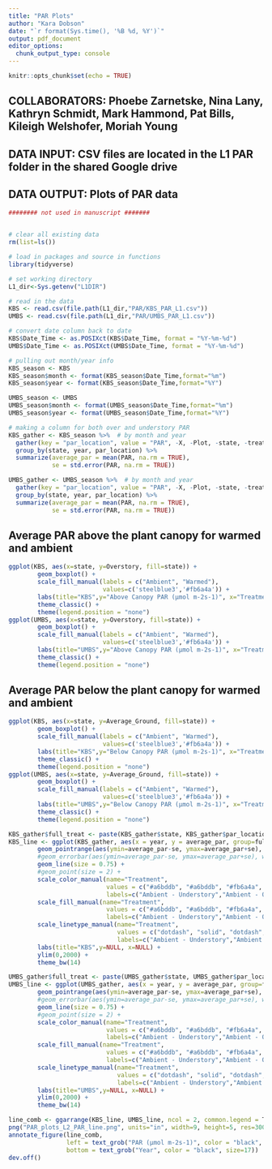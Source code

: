 ```yaml
---
title: "PAR Plots"
author: "Kara Dobson"
date: "`r format(Sys.time(), '%B %d, %Y')`"
output: pdf_document
editor_options: 
  chunk_output_type: console
---
```


```r
knitr::opts_chunk$set(echo = TRUE)
```

## COLLABORATORS: Phoebe Zarnetske, Nina Lany, Kathryn Schmidt, Mark Hammond, Pat Bills, Kileigh Welshofer, Moriah Young
## DATA INPUT: CSV files are located in the L1 PAR folder in the shared Google drive
## DATA OUTPUT: Plots of PAR data  

```r

######## not used in manuscript #######


# clear all existing data
rm(list=ls())

# load in packages and source in functions
library(tidyverse)

# set working directory
L1_dir<-Sys.getenv("L1DIR")

# read in the data
KBS <- read.csv(file.path(L1_dir,"PAR/KBS_PAR_L1.csv"))
UMBS <- read.csv(file.path(L1_dir,"PAR/UMBS_PAR_L1.csv"))

# convert date column back to date
KBS$Date_Time <- as.POSIXct(KBS$Date_Time, format = "%Y-%m-%d")
UMBS$Date_Time <- as.POSIXct(UMBS$Date_Time, format = "%Y-%m-%d")

# pulling out month/year info
KBS_season <- KBS
KBS_season$month <- format(KBS_season$Date_Time,format="%m")
KBS_season$year <- format(KBS_season$Date_Time,format="%Y")

UMBS_season <- UMBS
UMBS_season$month <- format(UMBS_season$Date_Time,format="%m")
UMBS_season$year <- format(UMBS_season$Date_Time,format="%Y")

# making a column for both over and understory PAR
KBS_gather <- KBS_season %>%  # by month and year
  gather(key = "par_location", value = "PAR", -X, -Plot, -state, -treatment_key,-insecticide,-Site,-Date_Time,-Understory_1,-Understory_2,-Percent_Sunlight,-month,-year) %>%
  group_by(state, year, par_location) %>%
  summarize(average_par = mean(PAR, na.rm = TRUE),
            se = std.error(PAR, na.rm = TRUE))

UMBS_gather <- UMBS_season %>%  # by month and year
  gather(key = "par_location", value = "PAR", -X, -Plot, -state, -treatment_key,-insecticide,-Site,-Date_Time,-Understory_1,-Understory_2,-Percent_Sunlight,-month,-year) %>%
  group_by(state, year, par_location) %>%
  summarize(average_par = mean(PAR, na.rm = TRUE),
            se = std.error(PAR, na.rm = TRUE))
```
\pagebreak

## Average PAR above the plant canopy for warmed and ambient
```r
ggplot(KBS, aes(x=state, y=Overstory, fill=state)) +
        geom_boxplot() +
        scale_fill_manual(labels = c("Ambient", "Warmed"),
                          values=c('steelblue3','#fb6a4a')) +
        labs(title="KBS",y="Above Canopy PAR (µmol m-2s-1)", x="Treatment") +
        theme_classic() +
        theme(legend.position = "none")
ggplot(UMBS, aes(x=state, y=Overstory, fill=state)) +
        geom_boxplot() +
        scale_fill_manual(labels = c("Ambient", "Warmed"),
                          values=c('steelblue3','#fb6a4a')) +
        labs(title="UMBS",y="Above Canopy PAR (µmol m-2s-1)", x="Treatment") +
        theme_classic() +
        theme(legend.position = "none")
```
\pagebreak

## Average PAR below the plant canopy for warmed and ambient
```r
ggplot(KBS, aes(x=state, y=Average_Ground, fill=state)) +
        geom_boxplot() +
        scale_fill_manual(labels = c("Ambient", "Warmed"),
                          values=c('steelblue3','#fb6a4a')) +
        labs(title="KBS",y="Below Canopy PAR (µmol m-2s-1)", x="Treatment") +
        theme_classic() +
        theme(legend.position = "none")
ggplot(UMBS, aes(x=state, y=Average_Ground, fill=state)) +
        geom_boxplot() +
        scale_fill_manual(labels = c("Ambient", "Warmed"),
                          values=c('steelblue3','#fb6a4a')) +
        labs(title="UMBS",y="Below Canopy PAR (µmol m-2s-1)", x="Treatment") +
        theme_classic() +
        theme(legend.position = "none")
```
```r
KBS_gather$full_treat <- paste(KBS_gather$state, KBS_gather$par_location, sep="_")
KBS_line <- ggplot(KBS_gather, aes(x = year, y = average_par, group=full_treat, color = full_treat, linetype=full_treat, fill=full_treat)) +
        geom_pointrange(aes(ymin=average_par-se, ymax=average_par+se), linetype="solid",color="black",pch=21,size=0.5) +
        #geom_errorbar(aes(ymin=average_par-se, ymax=average_par+se), width=.1,color="black",linetype="solid") +
        geom_line(size = 0.75) +
        #geom_point(size = 2) +
        scale_color_manual(name="Treatment",
                           values = c("#a6bddb", "#a6bddb", "#fb6a4a", "#fb6a4a"),
                           labels=c("Ambient - Understory","Ambient - Overstory","Warmed - Understory", "Warmed - Overstory")) +
        scale_fill_manual(name="Treatment",
                           values = c("#a6bddb", "#a6bddb", "#fb6a4a", "#fb6a4a"),
                           labels=c("Ambient - Understory","Ambient - Overstory","Warmed - Understory", "Warmed - Overstory")) +
        scale_linetype_manual(name="Treatment",
                              values = c("dotdash", "solid", "dotdash", "solid"),
                              labels=c("Ambient - Understory","Ambient - Overstory","Warmed - Understory", "Warmed - Overstory")) +
        labs(title="KBS",y=NULL, x=NULL) +
        ylim(0,2000) +
        theme_bw(14)

UMBS_gather$full_treat <- paste(UMBS_gather$state, UMBS_gather$par_location, sep="_")
UMBS_line <- ggplot(UMBS_gather, aes(x = year, y = average_par, group=full_treat, color = full_treat, linetype=full_treat, fill=full_treat)) +
        geom_pointrange(aes(ymin=average_par-se, ymax=average_par+se), linetype="solid",color="black",pch=21,size=0.5) +
        #geom_errorbar(aes(ymin=average_par-se, ymax=average_par+se), width=.1,color="black",linetype="solid") +
        geom_line(size = 0.75) +
        #geom_point(size = 2) +
        scale_color_manual(name="Treatment",
                           values = c("#a6bddb", "#a6bddb", "#fb6a4a", "#fb6a4a"),
                           labels=c("Ambient - Understory","Ambient - Overstory","Warmed - Understory", "Warmed - Overstory")) +
        scale_fill_manual(name="Treatment",
                           values = c("#a6bddb", "#a6bddb", "#fb6a4a", "#fb6a4a"),
                           labels=c("Ambient - Understory","Ambient - Overstory","Warmed - Understory", "Warmed - Overstory")) +
        scale_linetype_manual(name="Treatment",
                              values = c("dotdash", "solid", "dotdash", "solid"),
                              labels=c("Ambient - Understory","Ambient - Overstory","Warmed - Understory", "Warmed - Overstory")) +
        labs(title="UMBS",y=NULL, x=NULL) +
        ylim(0,2000) +
        theme_bw(14)

line_comb <- ggarrange(KBS_line, UMBS_line, ncol = 2, common.legend = T, legend = "right")
png("PAR_plots_L2_PAR_line.png", units="in", width=9, height=5, res=300)
annotate_figure(line_comb,
                left = text_grob("PAR (µmol m-2s-1)", color = "black", rot = 90, size=17),
                bottom = text_grob("Year", color = "black", size=17))
dev.off()
```

